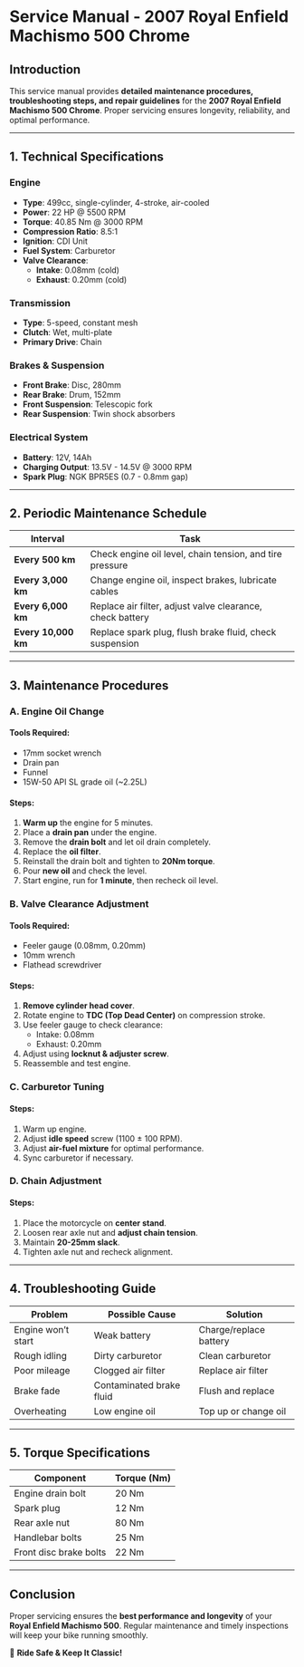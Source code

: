 
# Service Manual - 2007 Royal Enfield Machismo 500 Chrome

## Introduction
This service manual provides **detailed maintenance procedures, troubleshooting steps, and repair guidelines** for the **2007 Royal Enfield Machismo 500 Chrome**. Proper servicing ensures longevity, reliability, and optimal performance.

---
## 1. Technical Specifications
### Engine
- **Type**: 499cc, single-cylinder, 4-stroke, air-cooled
- **Power**: 22 HP @ 5500 RPM
- **Torque**: 40.85 Nm @ 3000 RPM
- **Compression Ratio**: 8.5:1
- **Ignition**: CDI Unit
- **Fuel System**: Carburetor
- **Valve Clearance**:
  - **Intake**: 0.08mm (cold)
  - **Exhaust**: 0.20mm (cold)

### Transmission
- **Type**: 5-speed, constant mesh
- **Clutch**: Wet, multi-plate
- **Primary Drive**: Chain

### Brakes & Suspension
- **Front Brake**: Disc, 280mm
- **Rear Brake**: Drum, 152mm
- **Front Suspension**: Telescopic fork
- **Rear Suspension**: Twin shock absorbers

### Electrical System
- **Battery**: 12V, 14Ah
- **Charging Output**: 13.5V - 14.5V @ 3000 RPM
- **Spark Plug**: NGK BPR5ES (0.7 - 0.8mm gap)

---
## 2. Periodic Maintenance Schedule

| Interval | Task |
|----------|------|
| **Every 500 km** | Check engine oil level, chain tension, and tire pressure |
| **Every 3,000 km** | Change engine oil, inspect brakes, lubricate cables |
| **Every 6,000 km** | Replace air filter, adjust valve clearance, check battery |
| **Every 10,000 km** | Replace spark plug, flush brake fluid, check suspension |

---
## 3. Maintenance Procedures

### A. Engine Oil Change
#### Tools Required:
- 17mm socket wrench
- Drain pan
- Funnel
- 15W-50 API SL grade oil (~2.25L)

#### Steps:
1. **Warm up** the engine for 5 minutes.
2. Place a **drain pan** under the engine.
3. Remove the **drain bolt** and let oil drain completely.
4. Replace the **oil filter**.
5. Reinstall the drain bolt and tighten to **20Nm torque**.
6. Pour **new oil** and check the level.
7. Start engine, run for **1 minute**, then recheck oil level.

### B. Valve Clearance Adjustment
#### Tools Required:
- Feeler gauge (0.08mm, 0.20mm)
- 10mm wrench
- Flathead screwdriver

#### Steps:
1. **Remove cylinder head cover**.
2. Rotate engine to **TDC (Top Dead Center)** on compression stroke.
3. Use feeler gauge to check clearance:
   - Intake: 0.08mm
   - Exhaust: 0.20mm
4. Adjust using **locknut & adjuster screw**.
5. Reassemble and test engine.

### C. Carburetor Tuning
#### Steps:
1. Warm up engine.
2. Adjust **idle speed** screw (1100 ± 100 RPM).
3. Adjust **air-fuel mixture** for optimal performance.
4. Sync carburetor if necessary.

### D. Chain Adjustment
#### Steps:
1. Place the motorcycle on **center stand**.
2. Loosen rear axle nut and **adjust chain tension**.
3. Maintain **20-25mm slack**.
4. Tighten axle nut and recheck alignment.

---
## 4. Troubleshooting Guide

| Problem | Possible Cause | Solution |
|---------|---------------|----------|
| Engine won’t start | Weak battery | Charge/replace battery |
| Rough idling | Dirty carburetor | Clean carburetor |
| Poor mileage | Clogged air filter | Replace air filter |
| Brake fade | Contaminated brake fluid | Flush and replace |
| Overheating | Low engine oil | Top up or change oil |

---
## 5. Torque Specifications

| Component | Torque (Nm) |
|-----------|-------------|
| Engine drain bolt | 20 Nm |
| Spark plug | 12 Nm |
| Rear axle nut | 80 Nm |
| Handlebar bolts | 25 Nm |
| Front disc brake bolts | 22 Nm |

---
## Conclusion
Proper servicing ensures the **best performance and longevity** of your **Royal Enfield Machismo 500**. Regular maintenance and timely inspections will keep your bike running smoothly.

🚀 **Ride Safe & Keep It Classic!**